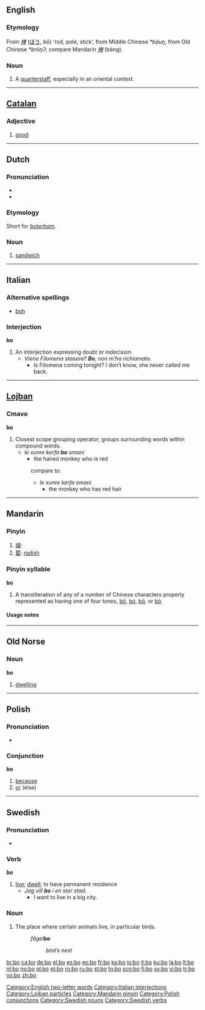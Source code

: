 {{see|Appendix:Variations of "bo"}}
{{wikipedia|Bo (weapon)}}
==English==

===Etymology===
From {{Ja.}} ''[[棒]]'' ([[ぼう]], bō) ‘rod, pole, stick’, from Middle Chinese ''*bạ́uŋ'', from Old Chinese ''*brōŋʔ''; compare Mandarin ''[[棒]]'' (bàng).

===Noun===
{{en-noun}}

# {{context|martial arts}} A [[quarterstaff]], especially in an oriental context.

[[Category:English two-letter words]]

----

==[[Catalan]]==

===Adjective===
{{ca-adj|f=bona|mpl=bons|fpl=bones}}

# [[good]]

----

==Dutch==

===Pronunciation===
* {{IPA|bo}}
* {{rhymes|o|lang=nl}}

===Etymology===
Short for ''[[boterham]]''.

===Noun===
{{nl-noun2|m|’s|ke}}

# {{Flemish}} [[sandwich]]

----

==Italian==

===Alternative spellings===
* [[boh]]

===Interjection===
'''bo'''

# An interjection expressing doubt or indecision.
#* ''Viene Filomena stasera? '''Bo''', non m’ha richiamato.''
#** Is Filomena coming tonight?  I don’t know, she never called me back.

[[Category:Italian interjections]]

----

==[[Lojban]]==

===Cmavo===
'''bo'''

# Closest scope grouping operator; groups surrounding words within compound words.
#* ''le xunre kerfa '''bo''' smani''
#** the haired monkey who is red
#: compare to:
#:* ''le xunre kerfa smani''
#:** the monkey who has red hair

[[Category:Lojban particles]]

----

==Mandarin==

===Pinyin===
{{cmn-alt-pinyin|bo|bo0|bo5}}

# [[啵]]:
# [[蔔]]: [[radish]]

===Pinyin syllable===
'''bo'''

# A transliteration of any of a number of Chinese characters properly represented as having one of four tones, [[bō]], [[bó]], [[bǒ]], or [[bò]].

====Usage notes====
{{zh-tone}}

[[Category:Mandarin pinyin]]

----

==Old Norse==

===Noun===
'''bo'''

# {{context|East dialect}} [[dwelling]]

----

==Polish==

===Pronunciation===
* {{IPA|/bɔ/}}

===Conjunction===
'''bo'''

# [[because]]
# [[or]] (else)

[[Category:Polish conjunctions]]

----

==Swedish==
{{see|Bo}}

===Pronunciation===
*{{audio|Sv-bo.ogg|audio}}

===Verb===
{{sv-verb-irreg|bo|bor|bodde|bott|bo|boende|bodd}}
'''bo'''

# [[live]]; [[dwell]]; to have permanent residence
#* ''Jag vill '''bo''' i en stor stad.''
#** I want to live in a big city.

===Noun===
{{sv-noun-reg-n|2=boe|3=bo}}

# The place where certain animals live, in particular birds.
#: ''fågel'''bo'''''
#:: ''bird’s nest''

[[Category:Swedish nouns]]
[[Category:Swedish verbs]]

[[br:bo]]
[[ca:bo]]
[[de:bo]]
[[el:bo]]
[[es:bo]]
[[eo:bo]]
[[fr:bo]]
[[ko:bo]]
[[io:bo]]
[[it:bo]]
[[ku:bo]]
[[la:bo]]
[[lt:bo]]
[[nl:bo]]
[[no:bo]]
[[pl:bo]]
[[pt:bo]]
[[ro:bo]]
[[ru:bo]]
[[st:bo]]
[[tn:bo]]
[[scn:bo]]
[[fi:bo]]
[[sv:bo]]
[[vi:bo]]
[[tr:bo]]
[[vo:bo]]
[[zh:bo]]